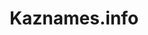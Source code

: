 ﻿---
title: "Kaznames.info"
description: "My website on the most popular girl's names in Kazakhstan from 1938 to 2025"
image: "images/alper-art-umtodJuUPGs-unsplash.jpg"
gradientFrom: "rgba(0, 0, 0, 0.5)"
gradientTo: "rgba(0, 0, 0, 0.1)"
link: "#"
cta: "Discover More"
order: 3
---
